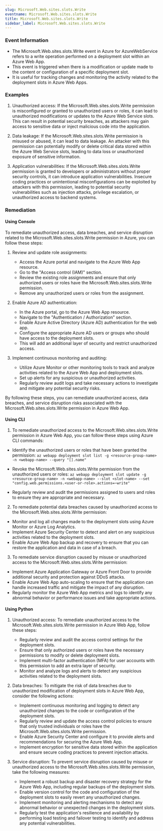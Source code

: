 ```yaml
--- 
slug: Microsoft.Web.sites.slots.Write
eventname: Microsoft.Web.sites.slots.Write
title: Microsoft.Web.sites.slots.Write
sidebar_label: Microsoft.Web.sites.slots.Write
---
```

                       
### Event Information

- The Microsoft.Web.sites.slots.Write event in Azure for AzureWebService refers to a write operation performed on a deployment slot within an Azure Web App.
- This event is triggered when there is a modification or update made to the content or configuration of a specific deployment slot.
- It is useful for tracking changes and monitoring the activity related to the deployment slots in Azure Web Apps.


### Examples

1. Unauthorized access: If the Microsoft.Web.sites.slots.Write permission is misconfigured or granted to unauthorized users or roles, it can lead to unauthorized modifications or updates to the Azure Web Service slots. This can result in potential security breaches, as attackers may gain access to sensitive data or inject malicious code into the application.

2. Data leakage: If the Microsoft.Web.sites.slots.Write permission is misused or abused, it can lead to data leakage. An attacker with this permission can potentially modify or delete critical data stored within the Azure Web Service slots, leading to data loss or unauthorized exposure of sensitive information.

3. Application vulnerabilities: If the Microsoft.Web.sites.slots.Write permission is granted to developers or administrators without proper security controls, it can introduce application vulnerabilities. Insecure coding practices or unintentional misconfigurations can be exploited by attackers with this permission, leading to potential security vulnerabilities such as injection attacks, privilege escalation, or unauthorized access to backend systems.

### Remediation

#### Using Console

To remediate unauthorized access, data breaches, and service disruption related to the Microsoft.Web.sites.slots.Write permission in Azure, you can follow these steps:

1. Review and update role assignments: 
   - Access the Azure portal and navigate to the Azure Web App resource.
   - Go to the "Access control (IAM)" section.
   - Review the existing role assignments and ensure that only authorized users or roles have the Microsoft.Web.sites.slots.Write permission.
   - Remove any unauthorized users or roles from the assignment.

2. Enable Azure AD authentication:
   - In the Azure portal, go to the Azure Web App resource.
   - Navigate to the "Authentication / Authorization" section.
   - Enable Azure Active Directory (Azure AD) authentication for the web app.
   - Configure the appropriate Azure AD users or groups who should have access to the deployment slots.
   - This will add an additional layer of security and restrict unauthorized access.

3. Implement continuous monitoring and auditing:
   - Utilize Azure Monitor or other monitoring tools to track and analyze activities related to the Azure Web App and deployment slots.
   - Set up alerts for any suspicious or unauthorized activities.
   - Regularly review audit logs and take necessary actions to investigate and mitigate any potential security risks.

By following these steps, you can remediate unauthorized access, data breaches, and service disruption risks associated with the Microsoft.Web.sites.slots.Write permission in Azure Web App.

#### Using CLI

1. To remediate unauthorized access to the Microsoft.Web.sites.slots.Write permission in Azure Web App, you can follow these steps using Azure CLI commands:

- Identify the unauthorized users or roles that have been granted the permission:
  `az webapp deployment slot list -g <resource-group-name> -n <webapp-name> --query "[].name"`

- Revoke the Microsoft.Web.sites.slots.Write permission from the unauthorized users or roles:
  `az webapp deployment slot update -g <resource-group-name> -n <webapp-name> --slot <slot-name> --set "config.web.permissions.<user-or-role>.actions=~write"`

- Regularly review and audit the permissions assigned to users and roles to ensure they are appropriate and necessary.

2. To remediate potential data breaches caused by unauthorized access to the Microsoft.Web.sites.slots.Write permission:

- Monitor and log all changes made to the deployment slots using Azure Monitor or Azure Log Analytics.
- Implement Azure Security Center to detect and alert on any suspicious activities related to the deployment slots.
- Enable Azure Web App backup and recovery to ensure that you can restore the application and data in case of a breach.

3. To remediate service disruption caused by misuse or unauthorized access to the Microsoft.Web.sites.slots.Write permission:

- Implement Azure Application Gateway or Azure Front Door to provide additional security and protection against DDoS attacks.
- Enable Azure Web App auto-scaling to ensure that the application can handle increased traffic and mitigate the impact of any disruption.
- Regularly monitor the Azure Web App metrics and logs to identify any abnormal behavior or performance issues and take appropriate actions.

#### Using Python

1. Unauthorized access: To remediate unauthorized access to the Microsoft.Web.sites.slots.Write permission in Azure Web App, follow these steps:
   - Regularly review and audit the access control settings for the deployment slots.
   - Ensure that only authorized users or roles have the necessary permissions to modify or delete deployment slots.
   - Implement multi-factor authentication (MFA) for user accounts with this permission to add an extra layer of security.
   - Monitor and analyze logs and alerts to detect any suspicious activities related to the deployment slots.

2. Data breaches: To mitigate the risk of data breaches due to unauthorized modification of deployment slots in Azure Web App, consider the following actions:
   - Implement continuous monitoring and logging to detect any unauthorized changes to the code or configuration of the deployment slots.
   - Regularly review and update the access control policies to ensure that only trusted individuals or roles have the Microsoft.Web.sites.slots.Write permission.
   - Enable Azure Security Center and configure it to provide alerts and recommendations for securing the Azure Web App.
   - Implement encryption for sensitive data stored within the application and ensure secure coding practices to prevent injection attacks.

3. Service disruption: To prevent service disruption caused by misuse or unauthorized access to the Microsoft.Web.sites.slots.Write permission, take the following measures:
   - Implement a robust backup and disaster recovery strategy for the Azure Web App, including regular backups of the deployment slots.
   - Enable version control for the code and configuration of the deployment slots to easily revert any unauthorized changes.
   - Implement monitoring and alerting mechanisms to detect any abnormal behavior or unexpected changes in the deployment slots.
   - Regularly test the application's resilience and availability by performing load testing and failover testing to identify and address any potential vulnerabilities.


 